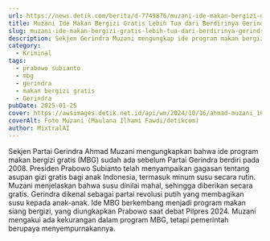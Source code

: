 ```yaml
---
url: https://news.detik.com/berita/d-7749876/muzani-ide-makan-bergizi-gratis-lebih-tua-dari-berdirinya-gerindra
title: Muzani Ide Makan Bergizi Gratis Lebih Tua dari Berdirinya Gerindra
slug: muzani-ide-makan-bergizi-gratis-lebih-tua-dari-berdirinya-gerindra
description: Sekjen Gerindra Muzani mengungkap ide program makan bergizi gratis lebih tua dari Gerindra. Muzani bahkan mengatakan ide MBG sudah ada sebelum Gerindra berdiri.
category:
  - Kriminal
tags:
  - prabowo subianto
  - mbg
  - gerindra
  - makan bergizi gratis
  - Gerindra
pubDate: 2025-01-25
cover: https://awsimages.detik.net.id/api/wm/2024/10/16/ahmad-muzani_169.jpeg?wid=54&w=650&v=1&t=jpeg
coverAlt: Foto Muzani (Maulana Ilhami Fawdi/detikcom)
author: MixtralAI
---
```

Sekjen Partai Gerindra Ahmad Muzani mengungkapkan bahwa ide program makan bergizi gratis (MBG) sudah ada sebelum Partai Gerindra berdiri pada 2008. Presiden Prabowo Subianto telah menyampaikan gagasan tentang asupan gizi gratis bagi anak Indonesia, termasuk minum susu secara rutin. Muzani menjelaskan bahwa susu dinilai mahal, sehingga diberikan secara gratis. Gerindra dikenal sebagai partai revolusi putih yang membagikan susu kepada anak-anak. Ide MBG berkembang menjadi program makan siang bergizi, yang diungkapkan Prabowo saat debat Pilpres 2024. Muzani mengakui ada kekurangan dalam program MBG, tetapi pemerintah berupaya menyempurnakannya.
